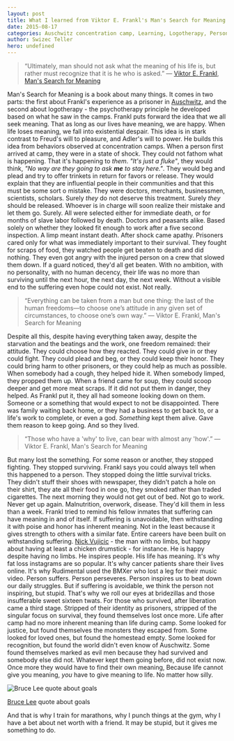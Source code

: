 ```yaml
---
layout: post
title: What I learned from Viktor E. Frankl's Man's Search for Meaning
date: 2015-08-17
categories: Auschwitz concentration camp, Learning, Logotherapy, Personal, Sigmund Freud, Viktor Frankl
author: Swizec Teller
hero: undefined
---
```


> “Ultimately, man should not ask what the meaning of his life is, but rather must recognize that it is he who is asked.” ― [Viktor E. Frankl](http://en.wikipedia.org/wiki/Viktor_Frankl "Viktor Frankl"), [Man's Search for Meaning](http://www.amazon.com/Mans-Search-Meaning-Viktor-Frankl/dp/0671023373%3FSubscriptionId%3D0G81C5DAZ03ZR9WH9X82%26tag%3Dageewitahat-20%26linkCode%3Dxm2%26camp%3D2025%26creative%3D165953%26creativeASIN%3D0671023373 "Man's Search For Meaning")

Man's Search for Meaning is a book about many things. It comes in two parts: the first about Frankl's experience as a prisoner in [Auschwitz](http://en.wikipedia.org/wiki/Auschwitz_concentration_camp "Auschwitz concentration camp"), and the second about logotherapy - the psychotherapy principle he developed based on what he saw in the camps. Frankl puts forward the idea that we all seek meaning. That as long as our lives have meaning, we are happy. When life loses meaning, we fall into existential despair. This idea is in stark contrast to Freud's will to pleasure, and Adler's will to power. He builds this idea from behaviors observed at concentration camps. When a person first arrived at camp, they were in a state of shock. They could not fathom what is happening. That it's happening to _them_. _"It's just a fluke"_, they would think, _"No way are they going to ask **me** to stay here."_. They would beg and plead and try to offer trinkets in return for favors or release. They would explain that they are influential people in their communities and that this must be some sort o mistake. They were doctors, merchants, businessmen, scientists, scholars. Surely _they_ do not deserve this treatment. Surely _they_ should be released. Whoever is in charge will soon realize their mistake and let them go. Surely. All were selected either for immediate death, or for months of slave labor followed by death. Doctors and peasants alike. Based solely on whether they looked fit enough to work after a five second inspection. A limp meant instant death. After shock came apathy. Prisoners cared only for what was immediately important to their survival. They fought for scraps of food, they watched people get beaten to death and did nothing. They even got angry with the injured person on a crew that slowed them down. If a guard noticed, they'd all get beaten. With no ambition, with no personality, with no human decency, their life was no more than surviving until the next hour, the next day, the next week. Without a visible end to the suffering even hope could not exist. Not really.

> “Everything can be taken from a man but one thing: the last of the human freedoms—to choose one’s attitude in any given set of circumstances, to choose one’s own way.” ― Viktor E. Frankl, Man's Search for Meaning

Despite all this, despite having everything taken away, despite the starvation and the beatings and the work, one freedom remained: their attitude. They could choose how they reacted. They could give in or they could fight. They could plead and beg, or they could keep their honor. They could bring harm to other prisoners, or they could help as much as possible. When somebody had a cough, they helped hide it. When somebody limped, they propped them up. When a friend came for soup, they could scoop deeper and get more meat scraps. If it did not put them in danger, they helped. As Frankl put it, they all had someone looking down on them. Someone or a something that would expect to not be disappointed. There was family waiting back home, or they had a business to get back to, or a life's work to complete, or even a god. _Something_ kept them alive. Gave them reason to keep going. And so they lived.

> “Those who have a 'why' to live, can bear with almost any 'how'.” ― Viktor E. Frankl, Man's Search for Meaning

But many lost the something. For some reason or another, they stopped fighting. They stopped surviving. Frankl says you could always tell when this happened to a person. They stopped doing the little survival tricks. They didn't stuff their shoes with newspaper, they didn't patch a hole on their shirt, they ate all their food in one go, they smoked rather than traded cigarettes. The next morning they would not get out of bed. Not go to work. Never get up again. Malnutrition, overwork, disease. They'd kill them in less than a week. Frankl tried to remind his fellow inmates that suffering can have meaning in and of itself. If suffering is unavoidable, then withstanding it with poise and honor has inherent meaning. Not in the least because it gives strength to others with a similar fate. Entire careers have been built on withstanding suffering. [Nick Vujicic](http://en.wikipedia.org/wiki/Nick_Vujicic "Nick Vujicic") - the man with no limbs, but happy about having at least a chicken drumstick - for instance. He is happy despite having no limbs. He inspires people. His life has meaning. It's why fat loss instagrams are so popular. It's why cancer patients share their lives online. It's why Rudimental used the BMXer who lost a leg for their music video. Person suffers. Person perseveres. Person inspires us to beat down our daily struggles. But if suffering is avoidable, we think the person not inspiring, but stupid. That's why we roll our eyes at bridezillas and those insufferable sweet sixteen twats. For those who survived, after liberation came a third stage. Stripped of their identity as prisoners, stripped of the singular focus on survival, they found themselves lost once more. Life after camp had no more inherent meaning than life during camp. Some looked for justice, but found themselves the monsters they escaped from. Some looked for loved ones, but found the homestead empty. Some looked for recognition, but found the world didn't even know of Auschwitz. Some found themselves marked as evil men because they had survived and somebody else did not. Whatever kept them going before, did not exist now. Once more they would have to find their own meaning, Because life cannot give you meaning, _you_ have to give meaning to life. No matter how silly.

![Bruce Lee quote about goals](http://cmster.com/media/AGPYQ87OmD2X8o6yJVHyQsLdluisRD7Zl2tpjJlD5QBUuJgVlntNuCDQ4uweYN6j.jpg)

[Bruce Lee](http://en.wikipedia.org/wiki/Bruce_Lee "Bruce Lee") quote about goals

And that is why I train for marathons, why I punch things at the gym, why I have a bet about net worth with a friend. It may be stupid, but it gives me something to do.

